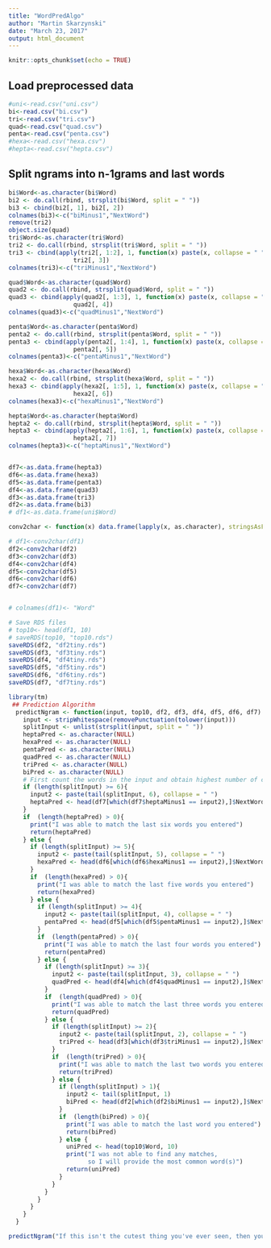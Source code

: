 ```yaml
---
title: "WordPredAlgo"
author: "Martin Skarzynski"
date: "March 23, 2017"
output: html_document
---
```


```r
knitr::opts_chunk$set(echo = TRUE)
```

## Load preprocessed data
```r
#uni<-read.csv("uni.csv")
bi<-read.csv("bi.csv")
tri<-read.csv("tri.csv")
quad<-read.csv("quad.csv")
penta<-read.csv("penta.csv")
#hexa<-read.csv("hexa.csv")
#hepta<-read.csv("hepta.csv")
```
## Split ngrams into n-1grams and last words

```r

bi$Word<-as.character(bi$Word)
bi2 <- do.call(rbind, strsplit(bi$Word, split = " "))
bi3 <- cbind(bi2[, 1], bi2[, 2])
colnames(bi3)<-c("biMinus1","NextWord")
remove(tri2)
object.size(quad)
tri$Word<-as.character(tri$Word)
tri2 <- do.call(rbind, strsplit(tri$Word, split = " "))
tri3 <- cbind(apply(tri2[, 1:2], 1, function(x) paste(x, collapse = " ")),
                  tri2[, 3])
colnames(tri3)<-c("triMinus1","NextWord")

quad$Word<-as.character(quad$Word)
quad2 <- do.call(rbind, strsplit(quad$Word, split = " "))
quad3 <- cbind(apply(quad2[, 1:3], 1, function(x) paste(x, collapse = " ")),
                  quad2[, 4])
colnames(quad3)<-c("quadMinus1","NextWord")

penta$Word<-as.character(penta$Word)
penta2 <- do.call(rbind, strsplit(penta$Word, split = " "))
penta3 <- cbind(apply(penta2[, 1:4], 1, function(x) paste(x, collapse = " ")),
                  penta2[, 5])
colnames(penta3)<-c("pentaMinus1","NextWord")

hexa$Word<-as.character(hexa$Word)
hexa2 <- do.call(rbind, strsplit(hexa$Word, split = " "))
hexa3 <- cbind(apply(hexa2[, 1:5], 1, function(x) paste(x, collapse = " ")),
                  hexa2[, 6])
colnames(hexa3)<-c("hexaMinus1","NextWord")

hepta$Word<-as.character(hepta$Word)
hepta2 <- do.call(rbind, strsplit(hepta$Word, split = " "))
hepta3 <- cbind(apply(hepta2[, 1:6], 1, function(x) paste(x, collapse = " ")),
                  hepta2[, 7])
colnames(hepta3)<-c("heptaMinus1","NextWord")

```

```r

```


```r
df7<-as.data.frame(hepta3)
df6<-as.data.frame(hexa3)
df5<-as.data.frame(penta3)
df4<-as.data.frame(quad3)
df3<-as.data.frame(tri3)
df2<-as.data.frame(bi3)
# df1<-as.data.frame(uni$Word)

conv2char <- function(x) data.frame(lapply(x, as.character), stringsAsFactors=FALSE)

# df1<-conv2char(df1)
df2<-conv2char(df2)
df3<-conv2char(df3)
df4<-conv2char(df4)
df5<-conv2char(df5)
df6<-conv2char(df6)
df7<-conv2char(df7)


# colnames(df1)<- "Word"

# Save RDS files
# top10<- head(df1, 10)
# saveRDS(top10, "top10.rds")
saveRDS(df2, "df2tiny.rds")
saveRDS(df3, "df3tiny.rds")
saveRDS(df4, "df4tiny.rds")
saveRDS(df5, "df5tiny.rds")
saveRDS(df6, "df6tiny.rds")
saveRDS(df7, "df7tiny.rds")

```

```r
library(tm)
 ## Prediction Algorithm
  predictNgram <- function(input, top10, df2, df3, df4, df5, df6, df7) {
    input <- stripWhitespace(removePunctuation(tolower(input)))
    splitInput <- unlist(strsplit(input, split = " "))
    heptaPred <- as.character(NULL)
    hexaPred <- as.character(NULL)
    pentaPred <- as.character(NULL)
    quadPred <- as.character(NULL)
    triPred <- as.character(NULL)
    biPred <- as.character(NULL)
    # First count the words in the input and obtain highest number of consecutive word matches
    if (length(splitInput) >= 6){
      input2 <- paste(tail(splitInput, 6), collapse = " ")
      heptaPred <- head(df7[which(df7$heptaMinus1 == input2),]$NextWord, 10)
    }
    if  (length(heptaPred) > 0){
      print("I was able to match the last six words you entered")
      return(heptaPred)
    } else { 
      if (length(splitInput) >= 5){
        input2 <- paste(tail(splitInput, 5), collapse = " ")
        hexaPred <- head(df6[which(df6$hexaMinus1 == input2),]$NextWord, 10)
      }
      if  (length(hexaPred) > 0){
        print("I was able to match the last five words you entered")
        return(hexaPred)
      } else { 
        if (length(splitInput) >= 4){
          input2 <- paste(tail(splitInput, 4), collapse = " ")
          pentaPred <- head(df5[which(df5$pentaMinus1 == input2),]$NextWord, 10)
        }
        if  (length(pentaPred) > 0){
          print("I was able to match the last four words you entered")
          return(pentaPred)
        } else {  
          if (length(splitInput) >= 3){
            input2 <- paste(tail(splitInput, 3), collapse = " ")
            quadPred <- head(df4[which(df4$quadMinus1 == input2),]$NextWord, 10)
          }
          if  (length(quadPred) > 0){
            print("I was able to match the last three words you entered")
            return(quadPred)
          } else {
            if (length(splitInput) >= 2){
              input2 <- paste(tail(splitInput, 2), collapse = " ")
              triPred <- head(df3[which(df3$triMinus1 == input2),]$NextWord, 10)
            }
            if  (length(triPred) > 0){
              print("I was able to match the last two words you entered")
              return(triPred)
            } else {
              if (length(splitInput) > 1){
                input2 <- tail(splitInput, 1)
                biPred <- head(df2[which(df2$biMinus1 == input2),]$NextWord, 10)
              }
              if  (length(biPred) > 0){
                print("I was able to match the last word you entered")
                return(biPred)
              } else {
                uniPred <- head(top10$Word, 10)
                print("I was not able to find any matches, 
                      so I will provide the most common word(s)")
                return(uniPred)
              }
            }
          }
        }
      }
    }
  }  
```

```r
predictNgram("If this isn't the cutest thing you've ever seen, then you must be", top10, df2, df3, df4, df5, df6, df7)
```


